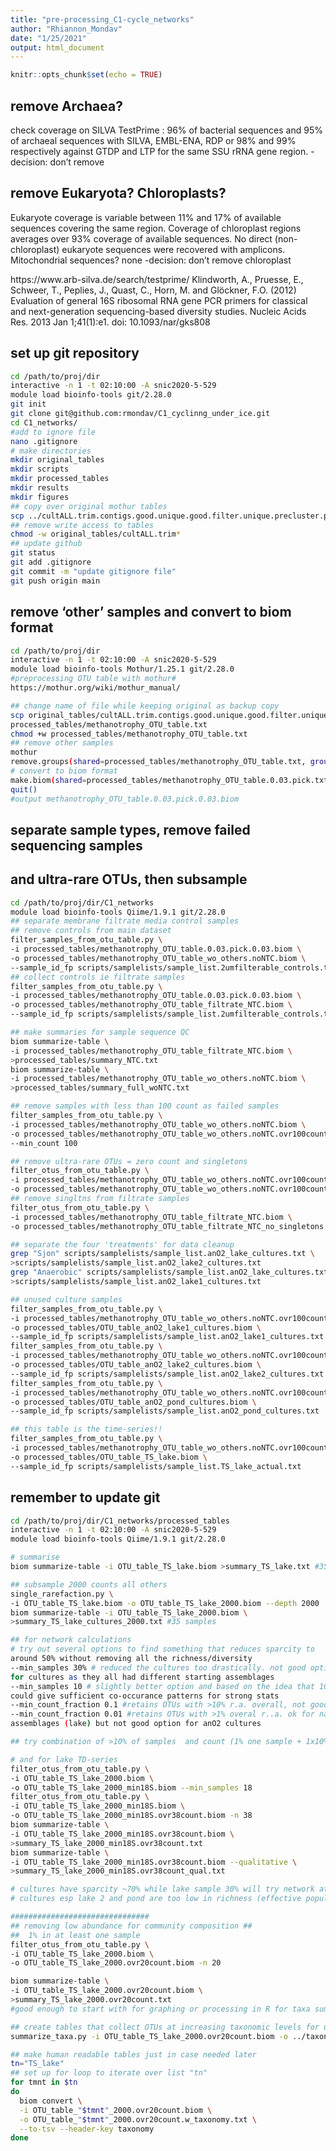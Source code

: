 ```yaml
---
title: "pre-processing_C1-cycle_networks"
author: "Rhiannon_Mondav"
date: "1/25/2021"
output: html_document
---
```


```r
knitr::opts_chunk$set(echo = TRUE)
```


## remove Archaea?
check coverage on SILVA TestPrime : 
96% of bacterial sequences and 95% of archaeal sequences with SILVA, EMBL-ENA, RDP 
or 98% and 99% respectively against GTDP and LTP for the same SSU rRNA gene region. 
-decision: don't remove

## remove Eukaryota? Chloroplasts?
Eukaryote coverage is variable between 11% and 17% of available sequences covering 
the same region. Coverage of chloroplast regions averages over 93% coverage of 
available sequences. No direct (non-chloroplast) eukaryote sequences were recovered 
with amplicons. Mitochondrial sequences? none
-decision: don't remove chloroplast

https://www.arb-silva.de/search/testprime/
Klindworth, A., Pruesse, E., Schweer, T., Peplies, J., Quast, C., Horn, M. and Glöckner, F.O. 
(2012) Evaluation of general 16S ribosomal RNA gene PCR primers for classical and 
next-generation sequencing-based diversity studies. 
Nucleic Acids Res. 2013 Jan 1;41(1):e1. doi: 10.1093/nar/gks808

## set up git repository
```bash
cd /path/to/proj/dir
interactive -n 1 -t 02:10:00 -A snic2020-5-529
module load bioinfo-tools git/2.28.0
git init
git clone git@github.com:rmondav/C1_cyclinng_under_ice.git
cd C1_networks/
#add to ignore file
nano .gitignore
# make directories
mkdir original_tables
mkdir scripts
mkdir processed_tables
mkdir results
mkdir figures
## copy over original mothur tables
scp ../cultALL.trim.contigs.good.unique.good.filter.unique.precluster.pick.pick.agc.* ./original_tables/
## remove write access to tables
chmod -w original_tables/cultALL.trim*
## update github
git status
git add .gitignore
git commit -m "update gitignore file"
git push origin main
```


## remove 'other' samples and convert to biom format
```bash
cd /path/to/proj/dir
interactive -n 1 -t 02:10:00 -A snic2020-5-529
module load bioinfo-tools Mothur/1.25.1 git/2.28.0
#preprocessing OTU table with mothur#
https://mothur.org/wiki/mothur_manual/

## change name of file while keeping original as backup copy
scp original_tables/cultALL.trim.contigs.good.unique.good.filter.unique.precluster.pick.pick.agc.shared \
processed_tables/methanotrophy_OTU_table.txt
chmod +w processed_tables/methanotrophy_OTU_table.txt
## remove other samples
mothur  
remove.groups(shared=processed_tables/methanotrophy_OTU_table.txt, groups=AnaerobicPLUSC-JamtlaPLUSC-k1-k145-k49-k97)
# convert to biom format
make.biom(shared=processed_tables/methanotrophy_OTU_table.0.03.pick.txt)
quit()
#output methanotrophy_OTU_table.0.03.pick.0.03.biom
```

## separate sample types, remove failed sequencing samples 
## and ultra-rare OTUs, then subsample
```bash
cd /path/to/proj/dir/C1_networks
module load bioinfo-tools Qiime/1.9.1 git/2.28.0
## separate membrane filtrate media control samples
## remove controls from main dataset
filter_samples_from_otu_table.py \
-i processed_tables/methanotrophy_OTU_table.0.03.pick.0.03.biom \
-o processed_tables/methanotrophy_OTU_table_wo_others.noNTC.biom \
--sample_id_fp scripts/samplelists/sample_list.2umfilterable_controls.txt --negate_sample_id_fp
## collect controls ie filtrate samples
filter_samples_from_otu_table.py \
-i processed_tables/methanotrophy_OTU_table.0.03.pick.0.03.biom \
-o processed_tables/methanotrophy_OTU_table_filtrate_NTC.biom \
--sample_id_fp scripts/samplelists/sample_list.2umfilterable_controls.txt 

## make summaries for sample sequence QC
biom summarize-table \
-i processed_tables/methanotrophy_OTU_table_filtrate_NTC.biom \
>processed_tables/summary_NTC.txt
biom summarize-table \
-i processed_tables/methanotrophy_OTU_table_wo_others.noNTC.biom \
>processed_tables/summary_full_woNTC.txt

## remove samples with less than 100 count as failed samples
filter_samples_from_otu_table.py \
-i processed_tables/methanotrophy_OTU_table_wo_others.noNTC.biom \
-o processed_tables/methanotrophy_OTU_table_wo_others.noNTC.ovr100count.biom \
--min_count 100

## remove ultra-rare OTUs = zero count and singletons
filter_otus_from_otu_table.py \
-i processed_tables/methanotrophy_OTU_table_wo_others.noNTC.ovr100count.biom \
-o processed_tables/methanotrophy_OTU_table_wo_others.noNTC.ovr100count_no_singletons.biom -n 2
## remove singltns from filtrate samples
filter_otus_from_otu_table.py \
-i processed_tables/methanotrophy_OTU_table_filtrate_NTC.biom \
-o processed_tables/methanotrophy_OTU_table_filtrate_NTC_no_singletons.biom -n 2 

## separate the four 'treatments' for data cleanup
grep "Sjon" scripts/samplelists/sample_list.anO2_lake_cultures.txt \
>scripts/samplelists/sample_list.anO2_lake2_cultures.txt
grep "Anaerobic" scripts/samplelists/sample_list.anO2_lake_cultures.txt \
>scripts/samplelists/sample_list.anO2_lake1_cultures.txt

## unused culture samples
filter_samples_from_otu_table.py \
-i processed_tables/methanotrophy_OTU_table_wo_others.noNTC.ovr100count_no_singletons.biom \
-o processed_tables/OTU_table_anO2_lake1_cultures.biom \
--sample_id_fp scripts/samplelists/sample_list.anO2_lake1_cultures.txt
filter_samples_from_otu_table.py \
-i processed_tables/methanotrophy_OTU_table_wo_others.noNTC.ovr100count_no_singletons.biom \
-o processed_tables/OTU_table_anO2_lake2_cultures.biom \
--sample_id_fp scripts/samplelists/sample_list.anO2_lake2_cultures.txt
filter_samples_from_otu_table.py \
-i processed_tables/methanotrophy_OTU_table_wo_others.noNTC.ovr100count_no_singletons.biom \
-o processed_tables/OTU_table_anO2_pond_cultures.biom \
--sample_id_fp scripts/samplelists/sample_list.anO2_pond_cultures.txt

## this table is the time-series!!
filter_samples_from_otu_table.py \
-i processed_tables/methanotrophy_OTU_table_wo_others.noNTC.ovr100count_no_singletons.biom \
-o processed_tables/OTU_table_TS_lake.biom \
--sample_id_fp scripts/samplelists/sample_list.TS_lake_actual.txt

```

## remember to update git

```bash
cd /path/to/proj/dir/C1_networks/processed_tables
interactive -n 1 -t 02:10:00 -A snic2020-5-529
module load bioinfo-tools Qiime/1.9.1 git/2.28.0

# summarise
biom summarize-table -i OTU_table_TS_lake.biom >summary_TS_lake.txt #35

## subsample 2000 counts all others
single_rarefaction.py \
-i OTU_table_TS_lake.biom -o OTU_table_TS_lake_2000.biom --depth 2000
biom summarize-table -i OTU_table_TS_lake_2000.biom \
>summary_TS_lake_cultures_2000.txt #35 samples

## for network calculations
# try out several options to find something that reduces sparcity to 
around 50% without removing all the richness/diversity
--min_samples 30% # reduced the cultures too drastically. not good option 
for cultures as they all had different starting assemblages
--min_samples 10 # slightly better option and based on the idea that 10 samples 
could give sufficient co-occurance patterns for strong stats
--min_count_fraction 0.1 #retains OTUs with >10% r.a. overall, not good, only dominant OTUs
--min_count_fraction 0.01 #retains OTUs with >1% overal r..a. ok for natural 
assemblages (lake) but not good option for anO2 cultures

## try combination of >10% of samples  and count (1% one sample + 1x10%) for anO2 cultures

# and for lake TD-series
filter_otus_from_otu_table.py \
-i OTU_table_TS_lake_2000.biom \
-o OTU_table_TS_lake_2000_min18S.biom --min_samples 18
filter_otus_from_otu_table.py \
-i OTU_table_TS_lake_2000_min18S.biom \
-o OTU_table_TS_lake_2000_min18S.ovr38count.biom -n 38
biom summarize-table \
-i OTU_table_TS_lake_2000_min18S.ovr38count.biom \
>summary_TS_lake_2000_min18S.ovr38count.txt
biom summarize-table \
-i OTU_table_TS_lake_2000_min18S.ovr38count.biom --qualitative \
>summary_TS_lake_2000_min18S.ovr38count_qual.txt

# cultures have sparcity ~70% while lake sample 30% will try network at this level
# cultures esp lake 2 and pond are too low in richness (effective population) to analyse

###############################
## removing low abundance for community composition ##
##  1% in at least one sample
filter_otus_from_otu_table.py \
-i OTU_table_TS_lake_2000.biom \
-o OTU_table_TS_lake_2000.ovr20count.biom -n 20

biom summarize-table \
-i OTU_table_TS_lake_2000.ovr20count.biom \
>summary_TS_lake_2000.ovr20count.txt
#good enough to start with for graphing or processing in R for taxa summary

## create tables that collect OTUs at increasing taxonomic levels for use in R
summarize_taxa.py -i OTU_table_TS_lake_2000.ovr20count.biom -o ../taxonomy_summary/TS_lake_2000

## make human readable tables just in case needed later
tn="TS_lake"
## set up for loop to iterate over list "tn"
for tmnt in $tn
do
  biom convert \
  -i OTU_table_"$tmnt"_2000.ovr20count.biom \
  -o OTU_table_"$tmnt"_2000.ovr20count.w_taxonomy.txt \
  --to-tsv --header-key taxonomy
done
```
